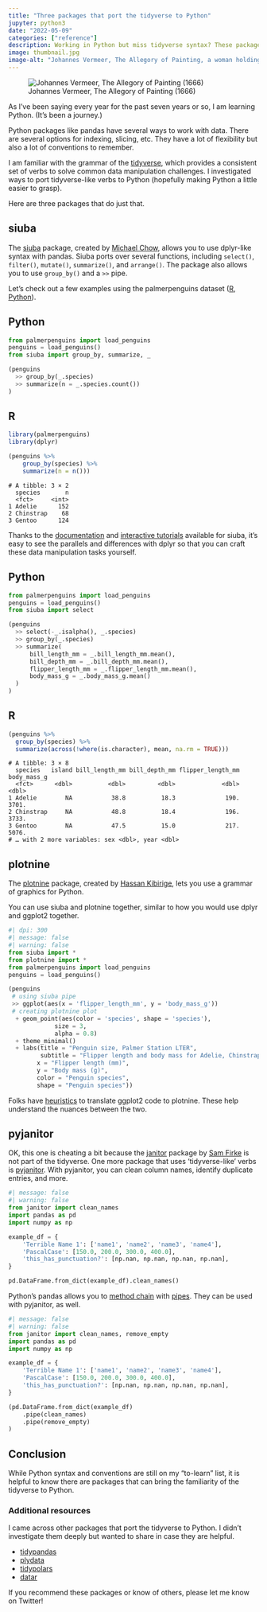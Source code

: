 ```yaml
---
title: "Three packages that port the tidyverse to Python"
jupyter: python3
date: "2022-05-09"
categories: ["reference"]
description: Working in Python but miss tidyverse syntax? These packages can help.
image: thumbnail.jpg
image-alt: "Johannes Vermeer, The Allegory of Painting, a woman holding an instrument at a window and a man turned away from us painting her"
---
```


![Johannes Vermeer, The Allegory of Painting (1666)](thumbnail-wide.jpg){fig-alt="A woman holding an instrument while a man who is facing away from us paints her, the room has luxurious decorations."}

As I've been saying every year for the past seven years or so, I am learning Python. (It's been a journey.)

Python packages like pandas have several ways to work with data. There are several options for indexing, slicing, etc. They have a lot of flexibility but also a lot of conventions to remember.

I am familiar with the grammar of the [tidyverse](https://www.tidyverse.org/), which provides a consistent set of verbs to solve common data manipulation challenges. I investigated ways to port tidyverse-like verbs to Python (hopefully making Python a little easier to grasp).

Here are three packages that do just that.

## siuba

The [siuba](https://github.com/machow/siuba) package, created by [Michael Chow](https://twitter.com/chowthedog), allows you to use dplyr-like syntax with pandas. Siuba ports over several functions, including `select()`, `filter()`, `mutate()`, `summarize()`, and `arrange()`. The package also allows you to use `group_by()` and a `>>` pipe.

Let's check out a few examples using the palmerpenguins dataset ([R](https://allisonhorst.github.io/palmerpenguins/), [Python](https://github.com/mcnakhaee/palmerpenguins)).

::: {.panel-tabset}
## Python
```python
from palmerpenguins import load_penguins
penguins = load_penguins()
from siuba import group_by, summarize, _

(penguins
  >> group_by(_.species)
  >> summarize(n = _.species.count())
)
```
  
## R
``` r
library(palmerpenguins)
library(dplyr)

(penguins %>% 
    group_by(species) %>%
    summarize(n = n()))
```
```
# A tibble: 3 × 2
  species       n
  <fct>     <int>
1 Adelie      152
2 Chinstrap    68
3 Gentoo      124
```
:::

Thanks to the [documentation](https://siuba.readthedocs.io/en/latest/) and [interactive tutorials](https://learn.siuba.org/intro-data-science/01) available for siuba, it's easy to see the parallels and differences with dplyr so that you can craft these data manipulation tasks yourself. 

::: {.panel-tabset}
## Python
```python
from palmerpenguins import load_penguins
penguins = load_penguins()
from siuba import select

(penguins
  >> select(-_.isalpha(), _.species)
  >> group_by(_.species)
  >> summarize(
      bill_length_mm = _.bill_length_mm.mean(),
      bill_depth_mm = _.bill_depth_mm.mean(),
      flipper_length_mm = _.flipper_length_mm.mean(),
      body_mass_g = _.body_mass_g.mean()
  )
)
```

## R
``` r
(penguins %>%
  group_by(species) %>%
  summarize(across(!where(is.character), mean, na.rm = TRUE)))
```
```
# A tibble: 3 × 8
  species   island bill_length_mm bill_depth_mm flipper_length_mm body_mass_g
  <fct>      <dbl>          <dbl>         <dbl>             <dbl>       <dbl>
1 Adelie        NA           38.8          18.3              190.       3701.
2 Chinstrap     NA           48.8          18.4              196.       3733.
3 Gentoo        NA           47.5          15.0              217.       5076.
# … with 2 more variables: sex <dbl>, year <dbl>
```
:::

## plotnine

The [plotnine](https://github.com/has2k1/plotnine) package, created by [Hassan Kibirige](https://twitter.com/HKibirige), lets you use a grammar of graphics for Python.

You can use siuba and plotnine together, similar to how you would use dplyr and ggplot2 together.

```python
#| dpi: 300
#| message: false
#| warning: false
from siuba import *
from plotnine import *
from palmerpenguins import load_penguins
penguins = load_penguins()

(penguins
 # using siuba pipe
 >> ggplot(aes(x = 'flipper_length_mm', y = 'body_mass_g'))
 # creating plotnine plot
  + geom_point(aes(color = 'species', shape = 'species'),
             size = 3,
             alpha = 0.8)
  + theme_minimal()
  + labs(title = "Penguin size, Palmer Station LTER",
         subtitle = "Flipper length and body mass for Adelie, Chinstrap, and Gentoo Penguins",
        x = "Flipper length (mm)",
        y = "Body mass (g)",
        color = "Penguin species",
        shape = "Penguin species"))
```

Folks have [heuristics](https://datascienceworkshops.com/blog/heuristics-for-translating-ggplot2-to-plotnine/) to translate ggplot2 code to plotnine. These help understand the nuances between the two.

## pyjanitor

OK, this one is cheating a bit because the [janitor](https://github.com/sfirke/janitor) package by [Sam Firke](https://twitter.com/samfirke) is not part of the tidyverse. One more package that uses 'tidyverse-like' verbs is [pyjanitor](https://github.com/pyjanitor-devs/pyjanitor). With pyjanitor, you can clean column names, identify duplicate entries, and more.

```python
#| message: false
#| warning: false
from janitor import clean_names
import pandas as pd
import numpy as np

example_df = {
    'Terrible Name 1': ['name1', 'name2', 'name3', 'name4'],
    'PascalCase': [150.0, 200.0, 300.0, 400.0],
    'this_has_punctuation?': [np.nan, np.nan, np.nan, np.nan],
}

pd.DataFrame.from_dict(example_df).clean_names()
```

Python's pandas allows you to [method chain](https://tomaugspurger.github.io/method-chaining.html) with [pipes](https://pandas.pydata.org/pandas-docs/stable/reference/api/pandas.DataFrame.pipe.html). They can be used with pyjanitor, as well.

```python
#| message: false
#| warning: false
from janitor import clean_names, remove_empty
import pandas as pd
import numpy as np

example_df = {
    'Terrible Name 1': ['name1', 'name2', 'name3', 'name4'],
    'PascalCase': [150.0, 200.0, 300.0, 400.0],
    'this_has_punctuation?': [np.nan, np.nan, np.nan, np.nan],
}

(pd.DataFrame.from_dict(example_df)
    .pipe(clean_names)
    .pipe(remove_empty)
)
```

## Conclusion

While Python syntax and conventions are still on my "to-learn" list, it is helpful to know there are packages that can bring the familiarity of the tidyverse to Python.

### Additional resources

I came across other packages that port the tidyverse to Python. I didn't investigate them deeply but wanted to share in case they are helpful.

* [tidypandas](https://github.com/talegari/tidypandas)
* [plydata](https://github.com/has2k1/plydata)
* [tidypolars](https://github.com/markfairbanks/tidypolars)
* [datar](https://github.com/pwwang/datar)

If you recommend these packages or know of others, please let me know on Twitter!
